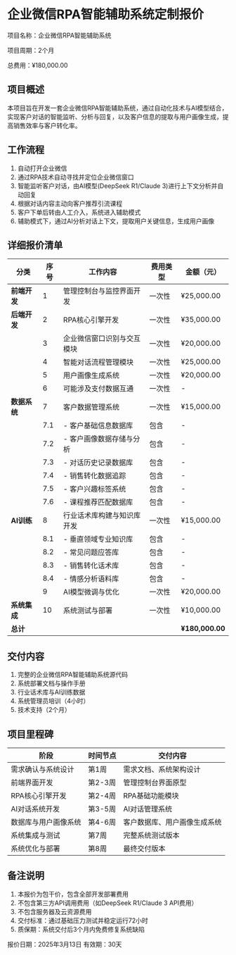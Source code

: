 # 企业微信RPA智能辅助系统定制报价

项目名称：企业微信RPA智能辅助系统

项目周期：2个月

总费用：¥180,000.00

## 项目概述

本项目旨在开发一套企业微信RPA智能辅助系统，通过自动化技术与AI模型结合，实现客户对话的智能监听、分析与回复，以及客户信息的提取与用户画像生成，提高销售效率与客户转化率。

## 工作流程

1. 自动打开企业微信
2. 通过RPA技术自动寻找并定位企业微信窗口
3. 智能监听客户对话，由AI模型(DeepSeek R1/Claude 3)进行上下文分析并自动回复
4. 根据对话内容主动向客户推荐引流课程
5. 客户下单后转由人工介入，系统进入辅助模式
6. 辅助模式下，通过AI分析对话上下文，提取用户关键信息，生成用户画像

## 详细报价清单

| 分类 | 序号 | 工作内容 | 费用类型 | 金额（元） |
|-----|-----|---------|----------|-----------|
| **前端开发** | 1 | 管理控制台与监控界面开发 | 一次性 | ¥25,000.00 |
| **后端开发** | 2 | RPA核心引擎开发 | 一次性 | ¥35,000.00 |
|  | 3 | 企业微信窗口识别与交互模块 | 一次性 | ¥20,000.00 |
|  | 4 | 智能对话流程管理模块 | 一次性 | ¥25,000.00 |
|  | 5 | 用户画像生成系统 | 一次性 | ¥20,000.00 |
|  | 6 | 可能涉及支付数据互通 | 一次性 | - |
| **数据系统** | 7 | 客户数据管理系统 | 一次性 | ¥15,000.00 |
|  | 7.1 | - 客户基础信息数据库 | 包含 | - |
|  | 7.2 | - 客户画像数据存储与分析 | 包含 | - |
|  | 7.3 | - 对话历史记录数据库 | 包含 | - |
|  | 7.4 | - 销售转化数据追踪 | 包含 | - |
|  | 7.5 | - 客户兴趣标签系统 | 包含 | - |
|  | 7.6 | - 课程推荐匹配数据库 | 包含 | - |
| **AI训练** | 8 | 行业话术库构建与知识库开发 | 一次性 | ¥15,000.00 |
|  | 8.1 | - 垂直领域专业知识库 | 包含 | - |
|  | 8.2 | - 常见问题应答库 | 包含 | - |
|  | 8.3 | - 销售转化话术库 | 包含 | - |
|  | 8.4 | - 情感分析语料库 | 包含 | - |
|  | 9 | AI模型微调与优化 | 一次性 | ¥20,000.00 |
| **系统集成** | 10 | 系统测试与部署 | 一次性 | ¥10,000.00 |
| **总计** |  |  |  | **¥180,000.00** |

## 交付内容

1. 完整的企业微信RPA智能辅助系统源代码
2. 系统部署文档与操作手册
3. 行业话术库与AI训练数据
4. 系统管理员培训（4小时）
5. 技术支持（2个月）

## 项目里程碑

| 阶段 | 时间节点 | 交付内容 |
|-----|---------|---------|
| 需求确认与系统设计 | 第1周 | 需求文档、系统架构设计 |
| 前端界面开发 | 第2-3周 | 管理控制台界面原型 |
| RPA核心引擎开发 | 第2-4周 | RPA基础功能模块 |
| AI对话系统开发 | 第3-5周 | AI对话管理系统 |
| 数据库与用户画像系统 | 第4-6周 | 客户数据库、用户画像生成系统 |
| 系统集成与测试 | 第7周 | 完整系统测试版本 |
| 系统优化与部署 | 第8周 | 最终交付版本 |


## 备注说明

1. 本报价为包干价，包含全部开发部署费用
2. 不包含第三方API调用费用（如DeepSeek R1/Claude 3 API费用）
3. 不包含服务器及云资源费用
4. 交付标准：通过基础压力测试并稳定运行72小时
5. 质保期：系统交付后3个月内免费修复系统缺陷

报价日期：2025年3月13日
有效期：30天